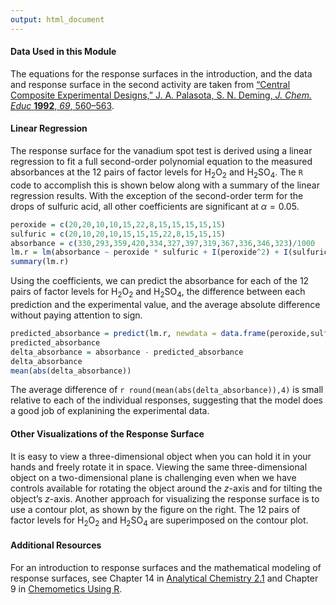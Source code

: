 ```yaml
---
output: html_document
---
```


<!-- The following script makes it possible to use the mhchem -->
<!-- latex package in a .Rmd file and to knit it into an .html file -->

```{=html}
<script type="text/x-mathjax-config">
MathJax.Hub.Config({
  TeX: {
    extensions: ["[Contrib]/mhchem/mhchem.js"]
}
});
</script>
```

<!-- place wrapping up here -->

#### Data Used in this Module

The equations for the response surfaces in the introduction, and the data and response surface in the second activity are taken from ["Central Composite Experimental Designs," J. A. Palasota, S. N. Deming, *J. Chem. Educ* **1992**, *69*, 560--563](https://doi.org/10.1021/ed069p560).

#### Linear Regression

The response surface for the vanadium spot test is derived using a linear regression to fit a full second-order polynomial equation to the measured absorbances at the 12 pairs of factor levels for H~2~O~2~ and H~2~SO~4~. The `R` code to accomplish this is shown below along with a summary of the linear regression results. With the exception of the second-order term for the drops of sulfuric acid, all other coefficients are significant at $\alpha = 0.05$.

```r
peroxide = c(20,20,10,10,15,22,8,15,15,15,15,15)
sulfuric = c(20,10,20,10,15,15,15,22,8,15,15,15)
absorbance = c(330,293,359,420,334,327,397,319,367,336,346,323)/1000
lm.r = lm(absorbance ~ peroxide * sulfuric + I(peroxide^2) + I(sulfuric^2))
summary(lm.r)
```

Using the coefficients, we can predict the absorbance for each of the 12 pairs of factor levels for H~2~O~2~ and H~2~SO~4~, the difference between each prediction and the experimental value, and the average absolute difference without paying attention to sign.

```r
predicted_absorbance = predict(lm.r, newdata = data.frame(peroxide,sulfuric))
predicted_absorbance
delta_absorbance = absorbance - predicted_absorbance
delta_absorbance
mean(abs(delta_absorbance))
```

The average difference of `r round(mean(abs(delta_absorbance)),4)` is small relative to each of the individual responses, suggesting that the model does a good job of explanining the experimental data.

#### Other Visualizations of the Response Surface

It is easy to view a three-dimensional object when you can hold it in your hands and freely rotate it in space. Viewing the same three-dimensional object on a two-dimensional plane is challenging even when we have controls available for rotating the object around the *z*-axis and for tilting the object's *z*-axis. Another approach for visualizing the response surface is to use a contour plot, as shown by the figure on the right. The 12 pairs of factor levels for H~2~O~2~ and H~2~SO~4~ are superimposed on the contour plot.

#### Additional Resources

For an introduction to response surfaces and the mathematical modeling of response surfaces, see Chapter 14 in [Analytical Chemistry 2.1](https://chem.libretexts.org/Bookshelves/Analytical_Chemistry/Analytical_Chemistry_2.1_(Harvey)/14%3A_Developing_a_Standard_Method/14.01%3A_Optimizing_the_Experimental_Procedure) and Chapter 9 in [Chemometics Using R](https://chem.libretexts.org/Bookshelves/Analytical_Chemistry/Chemometrics_Using_R_(Harvey)/09%3A_Gathering_Data).





